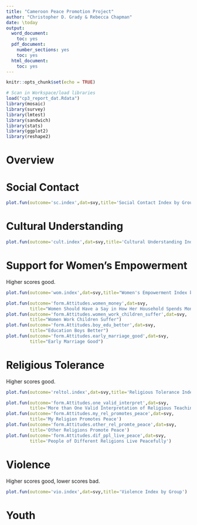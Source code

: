 ```yaml
---
title: "Cameroon Peace Promotion Project"
author: "Christopher D. Grady & Rebecca Chapman"
date: \today
output:
  word_document:
    toc: yes
  pdf_document:
    number_sections: yes
    toc: yes
  html_document:
    toc: yes
---
```


```r
knitr::opts_chunk$set(echo = TRUE)

# Scan in Workspace/load libraries
load("cp3_report_dat.Rdata")
library(mosaic)
library(survey)
library(lmtest)
library(sandwich)
library(stats)
library(ggplot2)
library(reshape2)
```

# Overview

# Social Contact

```r
plot.fun(outcome='sc.index',dat=svy,title='Social Contact Index by Group')
```

# Cultural Understanding

```r
plot.fun(outcome='cult.index',dat=svy,title='Cultural Understanding Index by Group')
```

# Support for Women's Empowerment

Higher scores good.

```r
plot.fun(outcome='wom.index',dat=svy,title="Women's Empowerment Index by Group")

plot.fun(outcome='form.Attitudes.women_money',dat=svy,
         title="Women Should Have a Say in How Her Household Spends Money")
plot.fun(outcome='form.Attitudes.women_work_children_suffer',dat=svy,
         title="Women Work Children Suffer")
plot.fun(outcome='form.Attitudes.boy_edu_better',dat=svy,
         title="Education Boys Better")
plot.fun(outcome='form.Attitudes.early_marriage_good',dat=svy,
         title="Early Marriage Good")
```

# Religious Tolerance

Higher scores good.

```r
plot.fun(outcome='reltol.index',dat=svy,title='Religious Tolerance Index by Group')

plot.fun(outcome='form.Attitudes.one_valid_interpret',dat=svy,
         title='More than One Valid Interpretation of Religious Teaching')
plot.fun(outcome='form.Attitudes.my_rel_promotes_peace',dat=svy,
         title='My Religion Promotes Peace')
plot.fun(outcome='form.Attitudes.other_rel_promte_peace',dat=svy,
         title='Other Religions Promote Peace')
plot.fun(outcome='form.Attitudes.dif_ppl_live_peace',dat=svy,
         title='People of Different Religions Live Peacefully')

```


# Violence

Higher scores good, lower scores bad.

```r
plot.fun(outcome='vio.index',dat=svy,title='Violence Index by Group')
```


# Youth